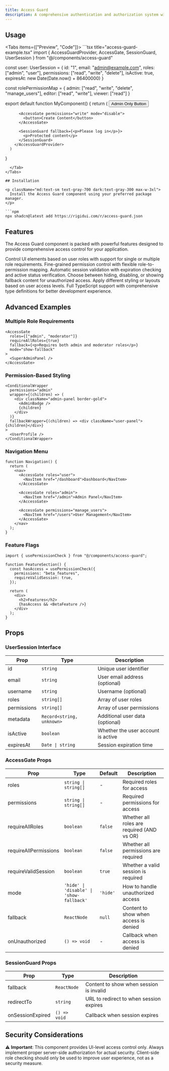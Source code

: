 ```yaml
---
title: Access Guard
description: A comprehensive authentication and authorization system with session validation for controlling UI visibility and user permissions.
---
```



## Usage

<Tabs items={["Preview", "Code"]}>
  <Tab value="Preview">
    <AccessGuardPreview />
  </Tab>
  <Tab value="Code">
    ```tsx title="access-guard-example.tsx"
import {
      AccessGuardProvider,
      AccessGate,
      SessionGuard,
      UserSession
} from "@/components/access-guard"

const user: UserSession = {
id: "1",
email: "admin@example.com",
roles: ["admin", "user"],
permissions: ["read", "write", "delete"],
isActive: true,
expiresAt: new Date(Date.now() + 86400000)
}

const rolePermissionMap = {
admin: ["read", "write", "delete", "manage_users"],
editor: ["read", "write"],
viewer: ["read"]
}

export default function MyComponent() {
      return (
        <AccessGuardProvider user={user} rolePermissionMap={rolePermissionMap}>
          <AccessGate roles="admin">
            <button>Admin Only Button</button>
          </AccessGate>

          <AccessGate permissions="write" mode="disable">
            <button>Create Content</button>
          </AccessGate>

          <SessionGuard fallback={<p>Please log in</p>}>
            <p>Protected content</p>
          </SessionGuard>
        </AccessGuardProvider>
      )

}

````
  </Tab>
</Tabs>

## Installation

<p className="md:text-sm text-gray-700 dark:text-gray-300 max-w-3xl">
  Install the Access Guard component using your preferred package manager.
</p>

```npm
npx shadcn@latest add https://rigidui.com/r/access-guard.json
````

## Features

<p className="md:text-sm mb-4! text-gray-700 dark:text-gray-300 max-w-3xl">
  The Access Guard component is packed with powerful features designed to
  provide comprehensive access control for your application.
</p>

<Cards>
  <Card title="Role-Based Control">
    Control UI elements based on user roles with support for single or multiple
    role requirements.
  </Card>
  <Card title="Permission Management">
    Fine-grained permission control with flexible role-to-permission mapping.
  </Card>
  <Card title="Session Validation">
    Automatic session validation with expiration checking and active status
    verification.
  </Card>
  <Card title="Multiple Display Modes">
    Choose between hiding, disabling, or showing fallback content for
    unauthorized access.
  </Card>
  <Card title="Conditional Wrappers">
    Apply different styling or layouts based on user access levels.
  </Card>
  <Card title="TypeScript Support">
    Full TypeScript support with comprehensive type definitions for better
    development experience.
  </Card>
</Cards>

## Advanced Examples

### Multiple Role Requirements

```tsx
<AccessGate
  roles={["admin", "moderator"]}
  requireAllRoles={true}
  fallback={<p>Requires both admin and moderator roles</p>}
  mode="show-fallback"
>
  <SuperAdminPanel />
</AccessGate>
```

### Permission-Based Styling

```tsx
<ConditionalWrapper
  permissions="admin"
  wrapper={(children) => (
    <div className="admin-panel border-gold">
      <AdminBadge />
      {children}
    </div>
  )}
  fallbackWrapper={(children) => <div className="user-panel">{children}</div>}
>
  <UserProfile />
</ConditionalWrapper>
```

### Navigation Menu

```tsx
function Navigation() {
  return (
    <nav>
      <AccessGate roles="user">
        <NavItem href="/dashboard">Dashboard</NavItem>
      </AccessGate>

      <AccessGate roles="admin">
        <NavItem href="/admin">Admin Panel</NavItem>
      </AccessGate>

      <AccessGate permissions="manage_users">
        <NavItem href="/users">User Management</NavItem>
      </AccessGate>
    </nav>
  );
}
```

### Feature Flags

```tsx
import { usePermissionCheck } from "@/components/access-guard";

function FeatureSection() {
  const hasAccess = usePermissionCheck({
    permissions: "beta_features",
    requireValidSession: true,
  });

  return (
    <div>
      <h2>Features</h2>
      {hasAccess && <BetaFeature />}
    </div>
  );
}
```

## Props

### UserSession Interface

| Prop        | Type                      | Description                        |
| ----------- | ------------------------- | ---------------------------------- |
| id          | `string`                  | Unique user identifier             |
| email       | `string`                  | User email address (optional)      |
| username    | `string`                  | Username (optional)                |
| roles       | `string[]`                | Array of user roles                |
| permissions | `string[]`                | Array of user permissions          |
| metadata    | `Record<string, unknown>` | Additional user data (optional)    |
| isActive    | `boolean`                 | Whether the user account is active |
| expiresAt   | `Date \| string`          | Session expiration time            |

### AccessGate Props

| Prop                  | Type                                     | Default  | Description                                |
| --------------------- | ---------------------------------------- | -------- | ------------------------------------------ |
| roles                 | `string \| string[]`                     | -        | Required roles for access                  |
| permissions           | `string \| string[]`                     | -        | Required permissions for access            |
| requireAllRoles       | `boolean`                                | `false`  | Whether all roles are required (AND vs OR) |
| requireAllPermissions | `boolean`                                | `false`  | Whether all permissions are required       |
| requireValidSession   | `boolean`                                | `true`   | Whether a valid session is required        |
| mode                  | `'hide' \| 'disable' \| 'show-fallback'` | `'hide'` | How to handle unauthorized access          |
| fallback              | `ReactNode`                              | `null`   | Content to show when access is denied      |
| onUnauthorized        | `() => void`                             | -        | Callback when access is denied             |

### SessionGuard Props

| Prop             | Type         | Description                             |
| ---------------- | ------------ | --------------------------------------- |
| fallback         | `ReactNode`  | Content to show when session is invalid |
| redirectTo       | `string`     | URL to redirect to when session expires |
| onSessionExpired | `() => void` | Callback when session expires           |

## Security Considerations

⚠️ **Important**: This component provides UI-level access control only. Always implement proper server-side authorization for actual security. Client-side role checking should only be used to improve user experience, not as a security measure.
